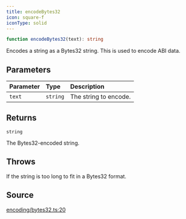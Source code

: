 ```yaml
---
title: encodeBytes32
icon: square-f
iconType: solid
---
```


```ts
function encodeBytes32(text): string
```

Encodes a string as a Bytes32 string. This is used to encode ABI data.

## Parameters

| Parameter | Type | Description |
| :------ | :------ | :------ |
| `text` | `string` | The string to encode. |

## Returns

`string`

The Bytes32-encoded string.

## Throws

If the string is too long to fit in a Bytes32 format.

## Source

[encoding/bytes32.ts:20](https://github.com/dominant-strategies/quais.js/blob/ed42ffbfe60ddf7e7a3e8a6035ad3d7055fdc6f1/src/encoding/bytes32.ts#L20)
